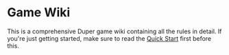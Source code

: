 # Game Wiki

This is a comprehensive Duper game wiki containing all the rules in detail. If you're just getting started, make sure to read the [Quick Start](.) first before this.
